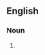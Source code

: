 {{also|deathwatch beetles}}

==English==

===Noun===
{{head|en|noun form|head=[[death]]-[[watch]] [[beetle]]s}}

# {{plural of|en|death-watch beetle}}
